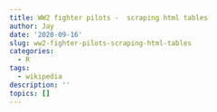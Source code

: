```yaml
---
title: WW2 fighter pilots -  scraping html tables
author: Jay
date: '2020-09-16'
slug: ww2-fighter-pilots-scraping-html-tables
categories:
  - R
tags:
  - wikipedia
description: ''
topics: []
---
```

